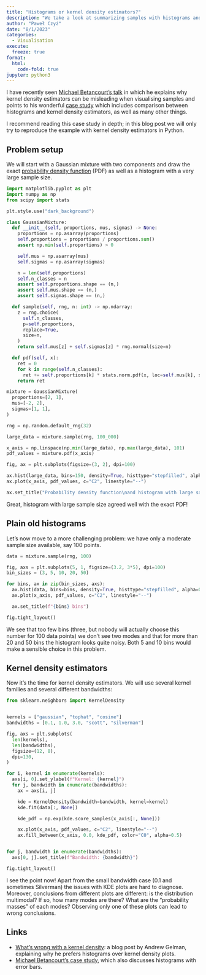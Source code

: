 ```yaml
---
title: "Histograms or kernel density estimators?"
description: "We take a look at summarizing samples with histograms and kernel density estimators."
author: "Paweł Czyż"
date: "8/1/2023"
categories:
  - Visualisation
execute:
  freeze: true
format: 
  html:
    code-fold: true
jupyter: python3
---
```


I have recently seen [Michael Betancourt's talk](https://www.youtube.com/live/2hzoMqX1Q-k?feature=share&t=439) in which he explains why kernel density estimators can be misleading when visualising samples and points to his wonderful [case study](https://betanalpha.github.io/assets/case_studies/sampling.html#3_Approximating_Probability_Distributions_with_Samples) which includes comparison between histograms and kernel density estimators, as well as many other things.

I recommend reading this case study in depth; in this blog post we will only try to reproduce the example with kernel density estimators in Python.

## Problem setup

We will start with a Gaussian mixture with two components and draw the exact [probability density function](https://en.wikipedia.org/wiki/Probability_density_function) (PDF) as well as a histogram with a very large sample size.

```python
import matplotlib.pyplot as plt
import numpy as np 
from scipy import stats

plt.style.use("dark_background")

class GaussianMixture:
  def __init__(self, proportions, mus, sigmas) -> None:
    proportions = np.asarray(proportions)
    self.proportions = proportions / proportions.sum()
    assert np.min(self.proportions) > 0

    self.mus = np.asarray(mus)
    self.sigmas = np.asarray(sigmas)

    n = len(self.proportions)
    self.n_classes = n
    assert self.proportions.shape == (n,)
    assert self.mus.shape == (n,)
    assert self.sigmas.shape == (n,)

  def sample(self, rng, n: int) -> np.ndarray:
    z = rng.choice(
      self.n_classes,
      p=self.proportions,
      replace=True,
      size=n,
    )
    return self.mus[z] + self.sigmas[z] * rng.normal(size=n)

  def pdf(self, x):
    ret = 0
    for k in range(self.n_classes):
      ret += self.proportions[k] * stats.norm.pdf(x, loc=self.mus[k], scale=self.sigmas[k])
    return ret

mixture = GaussianMixture(
  proportions=[2, 1],
  mus=[-2, 2],
  sigmas=[1, 1],
)

rng = np.random.default_rng(32)

large_data = mixture.sample(rng, 100_000)

x_axis = np.linspace(np.min(large_data), np.max(large_data), 101)
pdf_values = mixture.pdf(x_axis)

fig, ax = plt.subplots(figsize=(3, 2), dpi=100)

ax.hist(large_data, bins=150, density=True, histtype="stepfilled", alpha=0.5, color="C0")
ax.plot(x_axis, pdf_values, c="C2", linestyle="--")

ax.set_title("Probability density function\nand histogram with large sample size")
```

Great, histogram with large sample size agreed well with the exact PDF!

## Plain old histograms

Let's now move to a more challenging problem: we have only a moderate sample size available, say 100 points.

```python
data = mixture.sample(rng, 100)

fig, axs = plt.subplots(5, 1, figsize=(3.2, 3*5), dpi=100)
bin_sizes = (3, 5, 10, 20, 50)

for bins, ax in zip(bin_sizes, axs):
  ax.hist(data, bins=bins, density=True, histtype="stepfilled", alpha=0.5, color="C0")
  ax.plot(x_axis, pdf_values, c="C2", linestyle="--")

  ax.set_title(f"{bins} bins")

fig.tight_layout()
```

We see that too few bins (three, but nobody will actually choose this number for 100 data points) we don't see two modes and that for more than 20 and 50 bins the histogram looks quite noisy.
Both 5 and 10 bins would make a sensible choice in this problem.

## Kernel density estimators

Now it's the time for kernel density estimators. We will use several kernel families and several different bandwidths:

```python
from sklearn.neighbors import KernelDensity


kernels = ["gaussian", "tophat", "cosine"]
bandwidths = [0.1, 1.0, 3.0, "scott", "silverman"]

fig, axs = plt.subplots(
  len(kernels),
  len(bandwidths),
  figsize=(12, 8),
  dpi=130,
)

for i, kernel in enumerate(kernels):
  axs[i, 0].set_ylabel(f"Kernel: {kernel}")
  for j, bandwidth in enumerate(bandwidths):
    ax = axs[i, j]

    kde = KernelDensity(bandwidth=bandwidth, kernel=kernel)
    kde.fit(data[:, None])

    kde_pdf = np.exp(kde.score_samples(x_axis[:, None]))

    ax.plot(x_axis, pdf_values, c="C2", linestyle="--")
    ax.fill_between(x_axis, 0.0, kde_pdf, color="C0", alpha=0.5)


for j, bandwidth in enumerate(bandwidths):
  axs[0, j].set_title(f"Bandwidth: {bandwidth}")

fig.tight_layout()
```

I see the point now! Apart from the small bandwidth case (0.1 and sometimes Silverman) the issues with KDE plots are hard to diagnose.
Moreover, conclusions from different plots are different: is the distribution multimodal? If so, how many modes are there? What are the "probability masses" of each modes? Observing only one of these plots can lead to wrong conclusions.

## Links

  - [What's wrong with a kernel density](https://statmodeling.stat.columbia.edu/2009/11/25/whats_wrong_wit/): a blog post by Andrew Gelman, explaining why he prefers histograms over kernel density plots.
  - [Michael Betancourt's case study](https://betanalpha.github.io/assets/case_studies/sampling.html#3_Approximating_Probability_Distributions_with_Samples), which also discusses histograms with error bars.